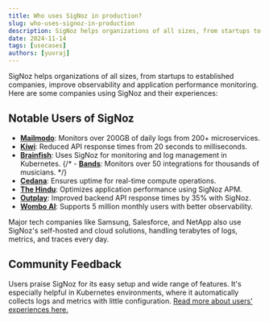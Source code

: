 ```yaml
---
title: Who uses SigNoz in production?
slug: who-uses-signoz-in-production
description: SigNoz helps organizations of all sizes, from startups to established companies, improve observability and application performance monitoring. Here are some companies using SigNoz and their experiences.
date: 2024-11-14
tags: [usecases]
authors: [yuvraj]
---
```


SigNoz helps organizations of all sizes, from startups to established companies, improve observability and application performance monitoring. Here are some companies using SigNoz and their experiences:

## Notable Users of SigNoz

- [**Mailmodo**](https://signoz.io/case-study/mailmodo/): Monitors over 200GB of daily logs from 200+ microservices.
- [**Kiwi**](https://signoz.io/case-study/kiwi/): Reduced API response times from 20 seconds to milliseconds.
- [**Brainfish**](https://signoz.io/case-study/brainfish/): Uses SigNoz for monitoring and log management in Kubernetes.
{/* - [**Bands**](https://signoz.io/case-study/bands/): Monitors over 50 integrations for thousands of musicians. */}
- [**Cedana**](https://signoz.io/case-study/cedana/): Ensures uptime for real-time compute operations.
- [**The Hindu**](https://signoz.io/case-study/thehindu/): Optimizes application performance using SigNoz APM.
- [**Outplay**](https://signoz.io/case-study/outplay/): Improved backend API response times by 35% with SigNoz.
- [**Wombo AI**](https://signoz.io/case-study/wombo/): Supports 5 million monthly users with better observability.

Major tech companies like Samsung, Salesforce, and NetApp also use SigNoz's self-hosted and cloud solutions, handling terabytes of logs, metrics, and traces every day.

## Community Feedback

Users praise SigNoz for its easy setup and wide range of features. It's especially helpful in Kubernetes environments, where it automatically collects logs and metrics with little configuration. [Read more about users' experiences here.](https://www.reddit.com/r/devops/comments/11n272q/who_uses_signoz_in_production/)